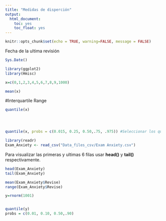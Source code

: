 ```yaml
---
title: "Medidas de disperción"
output: 
  html_document:
    toc: yes
    toc_float: yes
---
```


```r
knitr::opts_chunk$set(echo = TRUE, warning=FALSE, message = FALSE)
```

Fecha de la ultima revisión
```r

Sys.Date()
```

```r
library(ggplot2)
library(Hmisc)
```


```r
x=c(0,1,2,3,4,5,6,7,8,9,1000)

mean(x)

```

#Interquartile Range

```r
quantile(x)




quantile(x, probs = c(0.015, 0.25, 0.50,.75, .975)) #Seleccionar los quantiles.  
```


```r
library(readr)
Exam_Anxiety <- read_csv("Data_files_csv/Exam Anxiety.csv")
```

Para visualizar las primeras y ultimas 6 filas usar **head()** y **tail()** respectivamente.  

```r
head(Exam_Anxiety)
tail(Exam_Anxiety)
```


```r
mean(Exam_Anxiety$Revise)
range(Exam_Anxiety$Revise)
```



```r
y=rnorm(1001)


quantile(y)
probs = c(0.01, 0.10, 0.50,.90)
```